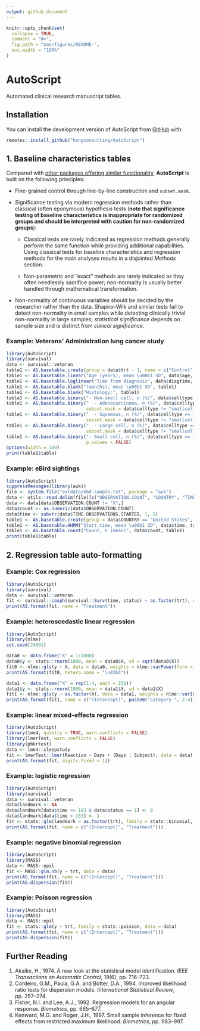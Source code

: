 ```yaml
---
output: github_document
---
```


<!-- README.md is generated from README.Rmd. Please edit that file -->

```r
knitr::opts_chunk$set(
  collapse = TRUE,
  comment = "#>",
  fig.path = "man/figures/README-",
  out.width = "100%"
)
```

# AutoScript

<!-- badges: start -->
<!-- badges: end -->

Automated clinical research manuscript tables.

## Installation
 
You can install the development version of AutoScript from [GitHub](https://github.com/hongconsulting/AutoScript) with:

```r
remotes::install_github("hongconsulting/AutoScript")
```

## 1. Baseline characteristics tables

Compared with [other packages offering similar functionality](https://github.com/kaz-yos/tableone?tab=readme-ov-file#similar-or-complementary-projects), **AutoScript** is built on the following principles:

* Fine-grained control through line-by-line construction and `subset.mask`.

* Significance testing via modern regression methods rather than classical (often eponymous) hypothesis tests (**note that significance testing of baseline characteristics is inappropriate for randomized groups and should be interpreted with caution for non-randomized groups**): 

    * Classical tests are rarely indicated as regression methods generally perform the same function while providing additional capabilities. Using classical tests for baseline characteristics and regression methods for the main analyses results in a disjointed *Methods* section.

    * Non-parametric and "exact" methods are rarely indicated as they often needlessly sacrifice power; non-normality is usually better handled through mathematical transformation.

* Non-normality of continuous variables should be decided by the researcher rather than the data. Shapiro–Wilk and similar tests fail to detect non-normality in small samples while detecting clinically trivial non-normality in large samples; *statistical significance* depends on sample size and is distinct from *clinical significance*.

### Example: Veterans' Administration lung cancer study 
```r
library(AutoScript)
library(survival)
data <- survival::veteran
table1 <- AS.basetable.create(group = data$trt - 1, name = c("Control", "Experimental"))
table1 <- AS.basetable.linear("Age (years), mean \u00b1 SD", data$age, table1, digits.fixed = 1)
table1 <- AS.basetable.loglinear("Time from diagnosis", data$diagtime, table1, digits.fixed = 1)
table1 <- AS.basetable.blank("(months), mean \u00b1 SD", table1)
table1 <- AS.basetable.blank("Histology:", table1)
table1 <- AS.basetable.binary("- Non-small cell, n (%)", data$celltype != "smallcell", table1)
table1 <- AS.basetable.binary("  - Adenocarcinoma, n (%)", data$celltype == "adeno", table1, 
                              subset.mask = data$celltype != "smallcell")
table1 <- AS.basetable.binary("  - Squamous, n (%)", data$celltype == "squamous", table1, 
                              subset.mask = data$celltype != "smallcell")
table1 <- AS.basetable.binary("  - Large cell, n (%)", data$celltype == "large", table1, 
                              subset.mask = data$celltype != "smallcell")
table1 <- AS.basetable.binary("- Small cell, n (%)", data$celltype == "smallcell", table1, 
                              p.values = FALSE)
options(width = 100)
print(table1$table)
```

### Example: eBird sightings 
```r
library(AutoScript)
suppressMessages(library(auk))
file <- system.file("extdata/ebd-sample.txt", package = "auk")
data <- utils::read.delim(file)[c("OBSERVATION.COUNT", "COUNTRY", "TIME.OBSERVATIONS.STARTED")]
data <- data[data$OBSERVATION.COUNT != "X",]
data$count <- as.numeric(data$OBSERVATION.COUNT)
data$time <- substr(data$TIME.OBSERVATIONS.STARTED, 1, 5)
table1 <- AS.basetable.create(group = data$COUNTRY == "United States", name = c("Non-US", "US"))
table1 <- AS.basetable.HHMM("Start time, mean \u00b1 SD", data$time, table1)
table1 <- AS.basetable.count("Count, n (mean)", data$count, table1)
print(table1$table)
```

## 2. Regression table auto-formatting

### Example: Cox regression
```r
library(AutoScript)
library(survival)
data <- survival::veteran
fit <- survival::coxph(survival::Surv(time, status) ~ as.factor(trt), data = data)
print(AS.format(fit, name = "Treatment"))
```

### Example: heteroscedastic linear regression
```r
library(AutoScript)
library(nlme)
set.seed(24601)

data0 <- data.frame("X" = 1:1000)
data0$y <- stats::rnorm(1000, mean = data0$X, sd = sqrt(data0$X))
fit0 <- nlme::gls(y ~ X, data = data0, weights = nlme::varPower(form = ~ X))
print(AS.format(fit0, hetero.name = "\u03b4"))

data1 <- data.frame("X" = rep(1:4, each = 250))
data1$y <- stats::rnorm(1000, mean = data1$X, sd = data1$X)
fit1 <- nlme::gls(y ~ as.factor(X), data = data1, weights = nlme::varIdent(form = ~ 1 | as.factor(X)))
print(AS.format(fit1, name = c("(Intercept)", paste0("Category ", 2:4)), hetero.name = paste0("Category ", 2:4)))
```

### Example: linear mixed-effects regression
```r
library(AutoScript)
library(lme4, quietly = TRUE, warn.conflicts = FALSE)
library(lmerTest, warn.conflicts = FALSE)
library(pbkrtest)
data <- lme4::sleepstudy
fit <- lmerTest::lmer(Reaction ~ Days + (Days | Subject), data = data)
print(AS.format(fit, digits.fixed = 1))
```

### Example: logistic regression
```r
library(AutoScript)
library(survival)
data <- survival::veteran
data$landmark <- NA
data$landmark[data$time <= 183 & data$status == 1] <- 0
data$landmark[data$time > 183] <- 1
fit <- stats::glm(landmark ~ as.factor(trt), family = stats::binomial, data = data)
print(AS.format(fit, name = c("(Intercept)", "Treatment")))
```

### Example: negative binomial regression
```r
library(AutoScript)
library(MASS)
data <- MASS::epil
fit <- MASS::glm.nb(y ~ trt, data = data)
print(AS.format(fit, name = c("(Intercept)", "Treatment")))
print(AS.dispersion(fit))
```

### Example: Poisson regression
```r
library(AutoScript)
library(MASS)
data <- MASS::epil
fit <- stats::glm(y ~ trt, family = stats::poisson, data = data)
print(AS.format(fit, name = c("(Intercept)", "Treatment")))
print(AS.dispersion(fit))
```

## Further Reading

1. Akaike, H., 1974. A new look at the statistical model identification.
*IEEE Transactions on Automatic Control*, 19(6), pp. 716–723.
2. Cordeiro, G.M., Paula, G.A. and Botter, D.A., 1994. Improved likelihood
ratio tests for dispersion models. *International Statistical Review*, pp. 257–274.
3. Fisher, N.I. and Lee, A.J., 1992. Regression models for an angular response.
*Biometrics*, pp. 665–677.
4. Kenward, M.G. and Roger, J.H., 1997. Small sample inference for fixed effects from restricted maximum likelihood. *Biometrics*, pp. 983–997.
